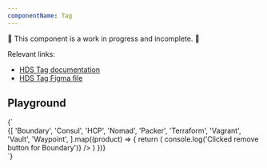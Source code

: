 ```yaml
---
componentName: Tag
---
```


🚨 This component is a work in progress and incomplete. 🚨

Relevant links:

- [HDS Tag documentation](https://design-system-components-hashicorp.vercel.app/components/tag)
- [HDS Tag Figma file](https://www.figma.com/file/noyY6dUMDYjmySpHcMjhkN/HDS-Product---Components?node-id=10098%3A23169)

## Playground

<LiveComponent>
{`
<div
	style={{
		alignItems: 'center',
		border: '1px solid black',
		display: 'flex',
		gap: 4,
		maxWidth: 300,
		padding: 16,
		flexWrap: 'wrap',
	}}
>
	{[
		'Boundary',
		'Consul',
		'HCP',
		'Nomad',
		'Packer',
		'Terraform',
		'Vagrant',
		'Vault',
		'Waypoint',
	].map((product) => {
		return (
			<Tag
				text={product}
				onRemove={() => console.log('Clicked remove button for Boundary')}
			/>
		)
	})}
</div>
`}
</LiveComponent>
